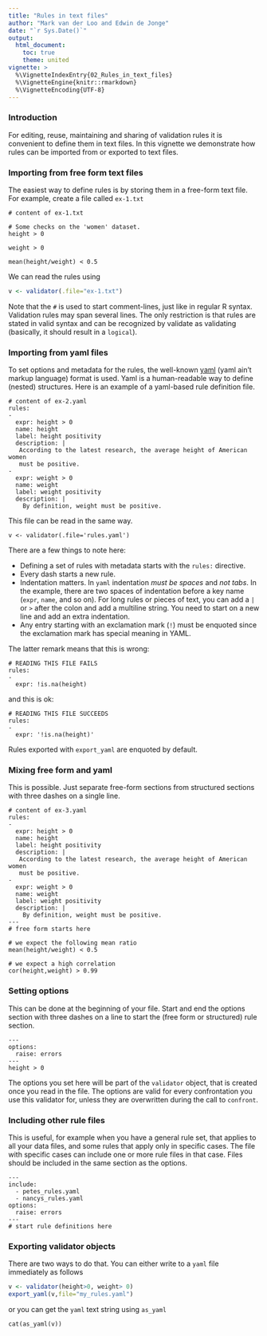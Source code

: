 ```yaml
---
title: "Rules in text files"
author: "Mark van der Loo and Edwin de Jonge"
date: "`r Sys.Date()`"
output: 
  html_document:
    toc: true
    theme: united
vignette: >
  %\VignetteIndexEntry{02_Rules_in_text_files}
  %\VignetteEngine{knitr::rmarkdown}
  %\VignetteEncoding{UTF-8}
---
```


### Introduction

For editing, reuse, maintaining and sharing of validation rules it is convenient
to define them in text files. In this vignette we demonstrate how rules can be imported
from or exported to text files.

### Importing from free form text files
The easiest way to define rules is by storing them in a free-form text file. For example,
create a file called `ex-1.txt`
```
# content of ex-1.txt

# Some checks on the 'women' dataset. 
height > 0

weight > 0

mean(height/weight) < 0.5
```
We can read the rules using
```r
v <- validator(.file="ex-1.txt")
```
Note that the `#` is used to start comment-lines, just like in regular R syntax. Validation rules may span several lines. The only restriction is that rules are stated in valid syntax and can be recognized by validate as validating (basically, it should result in a `logical`).


### Importing from yaml files
To set options and metadata for the rules, the well-known [yaml](www.yaml.org) (yaml ain't markup language) format is used. Yaml is a human-readable way to define (nested) structures. Here is an example
of a yaml-based rule definition file.
```
# content of ex-2.yaml
rules:
- 
  expr: height > 0
  name: height
  label: height positivity
  description: |
   According to the latest research, the average height of American women
   must be positive. 
-
  expr: weight > 0
  name: weight
  label: weight positivity
  description: |
    By definition, weight must be positive.
```
This file can be read in the same way.
```
v <- validator(.file='rules.yaml')
```
There are a few things to note here:

- Defining a set of rules with metadata starts with the `rules:` directive.
- Every dash starts a new rule.
- Indentation matters. In `yaml` indentation _must be spaces_ and _not tabs_. In the example,
there are two spaces of indentation before a key name (`expr`, `name`, and so on). For long rules
or pieces of text, you can add a `|` or `>` after the colon and add a multiline string. You need
to start on a new line and add an extra indentation.
- Any entry starting with an exclamation mark (```!```) must be enquoted since the exclamation
mark has special meaning in YAML.

The latter remark means that this is wrong:
```
# READING THIS FILE FAILS
rules:
- 
  expr: !is.na(height) 
```

and this is ok:
```
# READING THIS FILE SUCCEEDS
rules:
- 
  expr: '!is.na(height)' 
```

Rules exported with ```export_yaml``` are enquoted by default.






### Mixing free form and yaml
This is possible. Just separate free-form sections from structured sections with
three dashes on a single line.
```
# content of ex-3.yaml
rules:
- 
  expr: height > 0
  name: height
  label: height positivity
  description: |
   According to the latest research, the average height of American women
   must be positive. 
-
  expr: weight > 0
  name: weight
  label: weight positivity
  description: |
    By definition, weight must be positive.
---
# free form starts here

# we expect the following mean ratio
mean(height/weight) < 0.5

# we expect a high correlation
cor(height,weight) > 0.99
```

### Setting options
This can be done at the beginning of your file. Start and end the options section with three dashes
on a line to start the (free form or structured) rule section.
```
---
options:
  raise: errors
---
height > 0
```
The options you set here will be part of the `validator` object, that is created once you read in the file. The options are valid for every confrontation you use this validator for, unless they are overwritten during the call to `confront`.

### Including other rule files
This is useful, for example when you have a general rule set, that applies to all your data
files, and some rules that apply only in specific cases. The file with specific cases can include
one or more rule files in that case. Files should be included in the same section as the options.
```
---
include:
  - petes_rules.yaml
  - nancys_rules.yaml
options:
  raise: errors
---
# start rule definitions here
```

### Exporting validator objects
There are two ways to do that. You can either write to a `yaml` file immediately as follows
```r
v <- validator(height>0, weight> 0)
export_yaml(v,file="my_rules.yaml")
```
or you can get the `yaml` text string using `as_yaml`
```
cat(as_yaml(v))
```
















